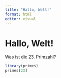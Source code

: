 ```yaml
---
title: "Hallo, Welt!"
format: html
editor: visual
---
```


# Hallo, Welt!


Was ist die 23. Primzahl?

```r
library(primes)
primes[23]
```



